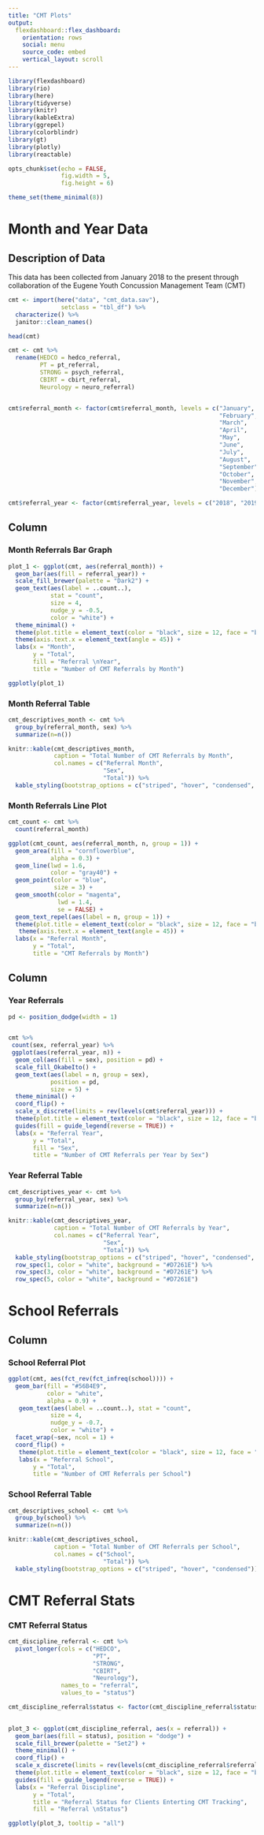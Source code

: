 ```yaml
---
title: "CMT Plots"
output: 
  flexdashboard::flex_dashboard:
    orientation: rows
    social: menu
    source_code: embed
    vertical_layout: scroll
---
```


```r
library(flexdashboard)
library(rio)
library(here)
library(tidyverse)
library(knitr)
library(kableExtra)
library(ggrepel)
library(colorblindr)
library(gt)
library(plotly)
library(reactable)

opts_chunk$set(echo = FALSE,
               fig.width = 5,
               fig.height = 6)

theme_set(theme_minimal(8))

```

# Month and Year Data 

Description of Data {.sidebar}
--------

This data has been collected from January 2018 to the present through collaboration of the Eugene Youth Concussion Management Team (CMT) 
```r
cmt <- import(here("data", "cmt_data.sav"),
               setclass = "tbl_df") %>% 
  characterize() %>% 
  janitor::clean_names() 

head(cmt)

cmt <- cmt %>% 
  rename(HEDCO = hedco_referral,
         PT = pt_referral,
         STRONG = psych_referral,
         CBIRT = cbirt_referral,
         Neurology = neuro_referral)


cmt$referral_month <- factor(cmt$referral_month, levels = c("January",
                                                            "February",
                                                            "March",
                                                            "April",
                                                            "May",
                                                            "June",
                                                            "July",
                                                            "August",
                                                            "September",
                                                            "October",
                                                            "November",
                                                            "December"))

cmt$referral_year <- factor(cmt$referral_year, levels = c("2018", "2019", "2020"))

```

Column {.tabset data-height=800}
-----------------------------------------------------------------------

### Month Referrals Bar Graph 

```r

plot_1 <- ggplot(cmt, aes(referral_month)) +
  geom_bar(aes(fill = referral_year)) +
  scale_fill_brewer(palette = "Dark2") +
  geom_text(aes(label = ..count..), 
            stat = "count", 
            size = 4,
            nudge_y = -0.5,
            color = "white") +
  theme_minimal() +
  theme(plot.title = element_text(color = "black", size = 12, face = "bold", hjust = 0.5)) +
  theme(axis.text.x = element_text(angle = 45)) +
  labs(x = "Month",
       y = "Total",
       fill = "Referral \nYear",
       title = "Number of CMT Referrals by Month") 

ggplotly(plot_1)

```

### Month Referral Table
```r
cmt_descriptives_month <- cmt %>% 
  group_by(referral_month, sex) %>% 
  summarize(n=n())

knitr::kable(cmt_descriptives_month,
             caption = "Total Number of CMT Referrals by Month",
             col.names = c("Referral Month",
                           "Sex",
                           "Total")) %>% 
  kable_styling(bootstrap_options = c("striped", "hover", "condensed", "responsive"))

```

### Month Referrals Line Plot
```r
cmt_count <- cmt %>% 
  count(referral_month)

ggplot(cmt_count, aes(referral_month, n, group = 1)) +
  geom_area(fill = "cornflowerblue",
            alpha = 0.3) +
  geom_line(lwd = 1.6, 
            color = "gray40") +
  geom_point(color = "blue",
             size = 3) +
  geom_smooth(color = "magenta",
              lwd = 1.4,
              se = FALSE) +
  geom_text_repel(aes(label = n, group = 1)) +
  theme(plot.title = element_text(color = "black", size = 12, face = "bold", hjust = 0.5)) +
   theme(axis.text.x = element_text(angle = 45)) +
  labs(x = "Referral Month",
       y = "Total",
       title = "CMT Referrals by Month")

```

Column {.tabset data-width=500}
-----------------------------------------------------------------------

### Year Referrals

```r

pd <- position_dodge(width = 1) 


cmt %>% 
 count(sex, referral_year) %>% 
 ggplot(aes(referral_year, n)) +
  geom_col(aes(fill = sex), position = pd) +
  scale_fill_OkabeIto() +
  geom_text(aes(label = n, group = sex), 
            position = pd, 
            size = 5) +
  theme_minimal() +
  coord_flip() +
  scale_x_discrete(limits = rev(levels(cmt$referral_year))) +
  theme(plot.title = element_text(color = "black", size = 12, face = "bold", hjust = 0.5)) +
  guides(fill = guide_legend(reverse = TRUE)) +
  labs(x = "Referral Year",
       y = "Total",
       fill = "Sex",
       title = "Number of CMT Referrals per Year by Sex")


```

### Year Referral Table
```r
cmt_descriptives_year <- cmt %>% 
  group_by(referral_year, sex) %>% 
  summarize(n=n())

knitr::kable(cmt_descriptives_year,
             caption = "Total Number of CMT Referrals by Year",
             col.names = c("Referral Year",
                           "Sex",
                           "Total")) %>% 
  kable_styling(bootstrap_options = c("striped", "hover", "condensed", "responsive")) %>% 
  row_spec(1, color = "white", background = "#D7261E") %>% 
  row_spec(3, color = "white", background = "#D7261E") %>% 
  row_spec(5, color = "white", background = "#D7261E")

```


# School Referrals

Column {.tabset data-width=750}
-----------------------------------------------------------------------


### School Referral Plot
```r
ggplot(cmt, aes(fct_rev(fct_infreq(school)))) +
  geom_bar(fill = "#56B4E9",
           color = "white",
           alpha = 0.9) +
   geom_text(aes(label = ..count..), stat = "count", 
            size = 4,
            nudge_y = -0.7,
            color = "white") +
  facet_wrap(~sex, ncol = 1) +
  coord_flip() + 
   theme(plot.title = element_text(color = "black", size = 12, face = "bold", hjust = 0.5)) +
   labs(x = "Referral School",
       y = "Total",
       title = "Number of CMT Referrals per School")

```

### School Referral Table
```r
cmt_descriptives_school <- cmt %>% 
  group_by(school) %>% 
  summarize(n=n())

knitr::kable(cmt_descriptives_school,
             caption = "Total Number of CMT Referrals per School",
             col.names = c("School",
                           "Total")) %>% 
  kable_styling(bootstrap_options = c("striped", "hover", "condensed"))

```


# CMT Referral Stats

### CMT Referral Status
```r
cmt_discipline_referral <- cmt %>% 
  pivot_longer(cols = c("HEDCO",
                        "PT",
                        "STRONG",
                        "CBIRT",
                        "Neurology"),
               names_to = "referral",
               values_to = "status")

cmt_discipline_referral$status <- factor(cmt_discipline_referral$status, levels = c("Yes",
                                                                                    "No"))

plot_3 <- ggplot(cmt_discipline_referral, aes(x = referral)) +
  geom_bar(aes(fill = status), position = "dodge") +
  scale_fill_brewer(palette = "Set2") +
  theme_minimal() +
  coord_flip() +
  scale_x_discrete(limits = rev(levels(cmt_discipline_referral$referral))) +
  theme(plot.title = element_text(color = "black", size = 12, face = "bold", hjust = 0.5)) +
  guides(fill = guide_legend(reverse = TRUE)) +
  labs(x = "Referral Discipline", 
       y = "Total",
       title = "Referral Status for Clients Enterting CMT Tracking",
       fill = "Referral \nStatus")

ggplotly(plot_3, tooltip = "all")

```

